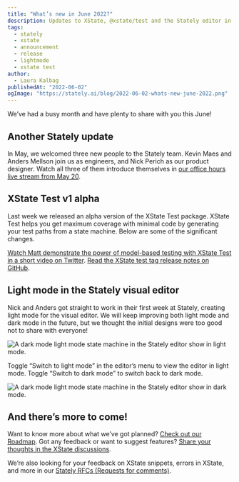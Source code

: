 ```yaml
---
title: "What’s new in June 2022?"
description: Updates to XState, @xstate/test and the Stately editor in the last month.
tags:
  - stately
  - xstate
  - announcement
  - release
  - lightmode
  - xstate test
author:
  - Laura Kalbag
publishedAt: "2022-06-02"
ogImage: "https://stately.ai/blog/2022-06-02-whats-new-june-2022.png"
---
```


We’ve had a busy month and have plenty to share with you this June!

## Another Stately update

In May, we welcomed three new people to the Stately team. Kevin Maes and Anders Mellson join us as engineers, and Nick Perich as our product designer. Watch all three of them introduce themselves in [our office hours live stream from May 20](https://youtu.be/4WwaSZ-ciRI?t=127).

## XState Test v1 alpha

Last week we released an alpha version of the XState Test package. XState Test helps you get maximum coverage with minimal code by generating your test paths from a state machine. Below are some of the significant changes. 

[Watch Matt demonstrate the power of model-based testing with XState Test in a short video on Twitter](https://twitter.com/statelyai/status/1531250605313892352). [Read the XState test tag release notes on GitHub](https://github.com/statelyai/xstate/releases/tag/%40xstate%2Ftest%401.0.0-alpha.0).

## Light mode in the Stately visual editor

Nick and Anders got straight to work in their first week at Stately, creating light mode for the visual editor. We will keep improving both light mode and dark mode in the future, but we thought the initial designs were too good not to share with everyone!

![A dark mode light mode state machine in the Stately editor show in light mode.](./images/light-mode.png)

Toggle “Switch to light mode” in the editor’s menu to view the editor in light mode. Toggle “Switch to dark mode” to switch back to dark mode.

![A dark mode light mode state machine in the Stately editor show in dark mode.](./images/dark-mode.png)

## And there’s more to come!

Want to know more about what we’ve got planned? [Check out our Roadmap](https://xstate.js.org/docs/roadmap/). Got any feedback or want to suggest features? [Share your thoughts in the XState discussions](https://github.com/statelyai/xstate/discussions).

We’re also looking for your feedback on XState snippets, errors in XState, and more in our [Stately RFCs (Requests for comments)](https://github.com/statelyai/rfcs).